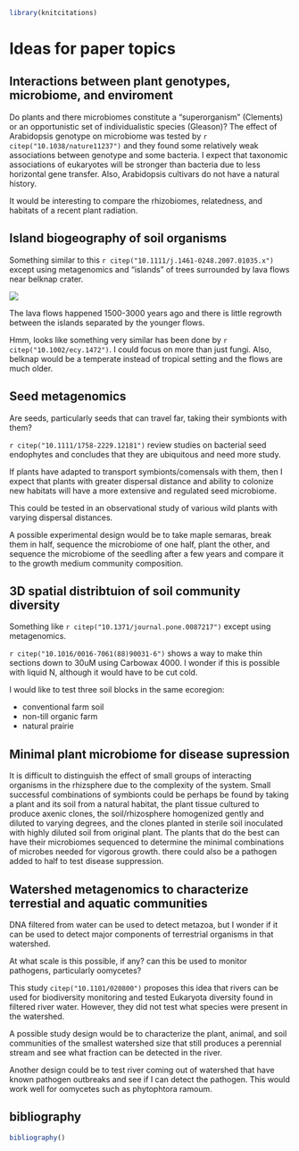 ```r
library(knitcitations)
```

# Ideas for paper topics

## Interactions between plant genotypes, microbiome, and enviroment

Do plants and there microbiomes constitute a "superorganism" (Clements) or an opportunistic set of individualistic species (Gleason)?
The effect of Arabidopsis genotype on microbiome was tested by `r citep("10.1038/nature11237")` and they found some relatively weak associations between genotype and some bacteria.
I expect that taxonomic associations of eukaryotes will be stronger than bacteria due to less horizontal gene transfer. 
Also, Arabidopsis cultivars do not have a natural history.

It would be interesting to compare the rhizobiomes, relatedness, and habitats of a recent plant radiation.


## Island biogeography of soil organisms

Something similar to this `r citep("10.1111/j.1461-0248.2007.01035.x")` except using metagenomics and "islands" of trees surrounded by lava flows near belknap crater. 

![](belknap_tree_islands.jpg)

The lava flows happened 1500-3000 years ago and there is little regrowth between the islands separated by the younger flows. 

Hmm, looks like something very similar has been done by `r citep("10.1002/ecy.1472")`.
I could focus on more than just fungi.
Also, belknap would be a temperate instead of tropical setting and the flows are much older. 



## Seed metagenomics 

Are seeds, particularly seeds that can travel far, taking their symbionts with them? 

`r citep("10.1111/1758-2229.12181")` review studies on bacterial seed endophytes and concludes that they are ubiquitous and need more study. 

If plants have adapted to transport symbionts/comensals with them, then I expect that plants with greater dispersal distance and ability to colonize new habitats will have a more extensive and regulated seed microbiome.

This could be tested in an observational study of various wild plants with varying dispersal distances.

A possible experimental design would be to take maple semaras, break them in half, sequence the microbiome of one half, plant the other, and sequence the microbiome of the seedling after a few years and compare it to the growth medium community composition. 


## 3D spatial distribtuion of soil community diversity

Something like `r citep("10.1371/journal.pone.0087217")` except using metagenomics.

`r citep("10.1016/0016-7061(88)90031-6")` shows a way to make thin sections down to 30uM using Carbowax 4000.
I wonder if this is possible with liquid N, although it would have to be cut cold.

I would like to test three soil blocks in the same ecoregion: 

* conventional farm soil
* non-till organic farm
* natural prairie


## Minimal plant microbiome for disease supression

It is difficult to distinguish the effect of small groups of interacting organisms in the rhizsphere due to the complexity of the system. 
Small successful combinations of symbionts could be perhaps be found by taking a plant and its soil from a natural habitat, the plant tissue cultured to produce axenic clones, the soil/rhizosphere homogenized gently and diluted to varying degrees, and the clones  planted in sterile soil inoculated with highly diluted soil from original plant. 
The plants that do the best can have their microbiomes sequenced to determine the minimal combinations of microbes needed for vigorous growth. 
there could also be a pathogen added to half to test disease suppression.


## Watershed metagenomics to characterize terrestial and aquatic communities

DNA filtered from water can be used to detect metazoa, but I wonder if it can be used to detect major components of terrestrial organisms in that watershed. 

At what scale is this possible, if any? 
can this be used to monitor pathogens, particularly oomycetes?

This study `citep("10.1101/020800")` proposes this idea that rivers can be used for biodiversity monitoring and tested Eukaryota diversity found in filtered river water.
However, they did not test what species were present in the watershed.

A possible study design would be to characterize the plant, animal, and soil communities of the smallest watershed size that still produces a perennial stream and see what fraction can be detected in the river. 

Another design could be to test river coming out of watershed that have known pathogen outbreaks and see if I can detect the pathogen. 
This would work well for oomycetes such as phytophtora ramoum.


## bibliography

```r
bibliography()
```

